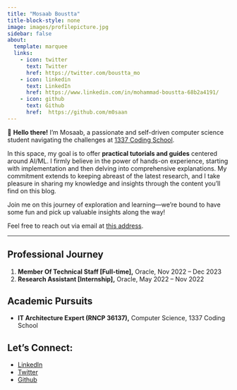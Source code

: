 ```yaml
---
title: "Mosaab Boustta"
title-block-style: none
image: images/profilepicture.jpg
sidebar: false
about:
  template: marquee
  links:
    - icon: twitter
      text: Twitter
      href: https://twitter.com/boustta_mo
    - icon: linkedin
      text: LinkedIn
      href: https://www.linkedin.com/in/mohammad-boustta-68b2a4191/
    - icon: github
      text: Github
      href:  https://github.com/m0saan
---
```


👋 **Hello there!** I'm Mosaab, a passionate and self-driven computer science student navigating the challenges at [1337 Coding School](https://www.1337.ma/).

In this space, my goal is to offer **practical tutorials and guides** centered around AI/ML. I firmly believe in the power of hands-on experience, starting with implementation and then delving into comprehensive explanations. My commitment extends to keeping abreast of the latest research, and I take pleasure in sharing my knowledge and insights through the content you'll find on this blog.

Join me on this journey of exploration and learning—we're bound to have some fun and pick up valuable insights along the way!

Feel free to reach out via email at <a href="mailto:moboustt&commat;student.1337.ma">this address</a>.

<hr>

## Professional Journey
1. **Member Of Technical Staff [Full-time],** Oracle, Nov 2022 – Dec 2023
2. **Research Assistant [Internship],** Oracle, May 2022 – Nov 2022

## Academic Pursuits
- **IT Architecture Expert (RNCP 36137),** Computer Science, 1337 Coding School

## Let's Connect:    
- [LinkedIn](https://www.linkedin.com/in/mohammad-boustta-68b2a4191/)    
- [Twitter](https://twitter.com/boustta_mo)    
- [Github](https://github.com/m0saan)